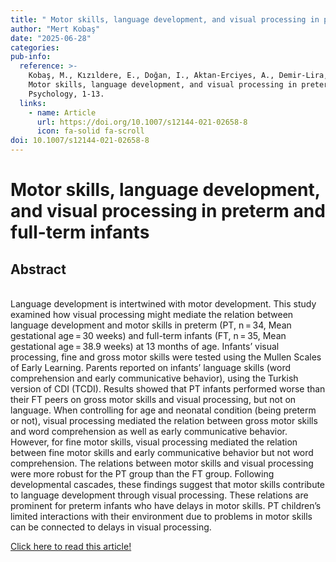 ```yaml
---
title: " Motor skills, language development, and visual processing in preterm and full-term infants "
author: "Mert Kobaş"
date: "2025-06-28"
categories: 
pub-info:
  reference: >-
    Kobaş, M., Kızıldere, E., Doğan, I., Aktan-Erciyes, A., Demir-Lira, Ö., Akman, İ., & Göksun, T. (2023).
    Motor skills, language development, and visual processing in preterm and full-term infants. Current
    Psychology, 1-13.
  links:
    - name: Article
      url: https://doi.org/10.1007/s12144-021-02658-8
      icon: fa-solid fa-scroll
doi: 10.1007/s12144-021-02658-8
---
```


# Motor skills, language development, and visual processing in preterm and full-term infants

## Abstract

\
Language development is intertwined with motor development. This study examined how visual processing might mediate the relation between language development and motor skills in preterm (PT, n = 34, Mean gestational age = 30 weeks) and full-term infants (FT, n = 35, Mean gestational age = 38.9 weeks) at 13 months of age. Infants’ visual processing, fine and gross motor skills were tested using the Mullen Scales of Early Learning. Parents reported on infants’ language skills (word comprehension and early communicative behavior), using the Turkish version of CDI (TCDI). Results showed that PT infants performed worse than their FT peers on gross motor skills and visual processing, but not on language. When controlling for age and neonatal condition (being preterm or not), visual processing mediated the relation between gross motor skills and word comprehension as well as early communicative behavior. However, for fine motor skills, visual processing mediated the relation between fine motor skills and early communicative behavior but not word comprehension. The relations between motor skills and visual processing were more robust for the PT group than the FT group. Following developmental cascades, these findings suggest that motor skills contribute to language development through visual processing. These relations are prominent for preterm infants who have delays in motor skills. PT children’s limited interactions with their environment due to problems in motor skills can be connected to delays in visual processing.

[Click here to read this article!](https://link.springer.com/article/10.1007/s12144-021-02658-8)
